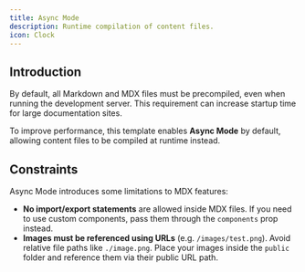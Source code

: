 ```yaml
---
title: Async Mode
description: Runtime compilation of content files.
icon: Clock
---
```


## Introduction

By default, all Markdown and MDX files must be precompiled, even when running the development server. This requirement can increase startup time for large documentation sites.

To improve performance, this template enables **Async Mode** by default, allowing content files to be compiled at runtime instead.

## Constraints

Async Mode introduces some limitations to MDX features:

- **No import/export statements** are allowed inside MDX files. If you need to use custom components, pass them through the `components` prop instead.
- **Images must be referenced using URLs** (e.g. `/images/test.png`). Avoid relative file paths like `./image.png`. Place your images inside the `public` folder and reference them via their public URL path.
